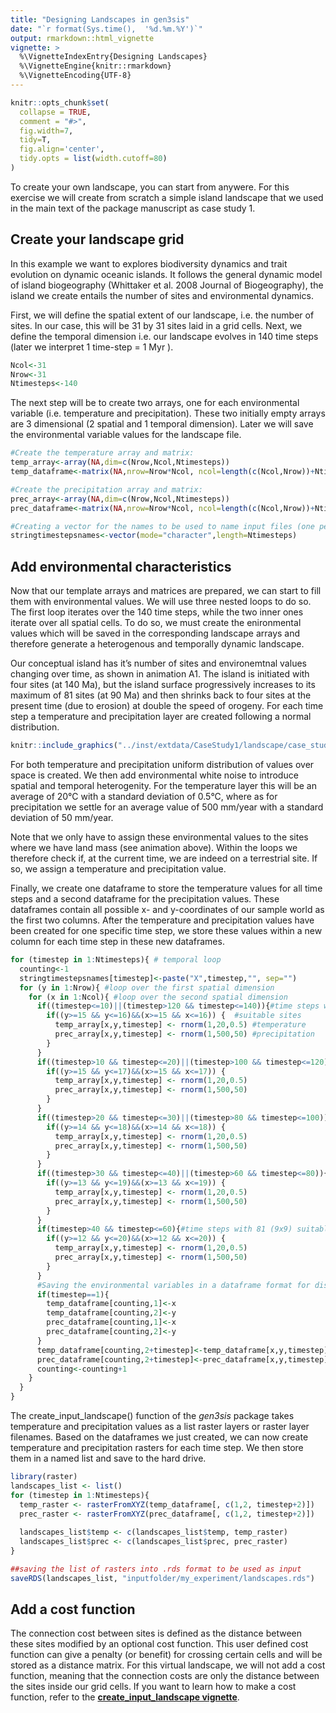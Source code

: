 ---
title: "Designing Landscapes in gen3sis"
date: "`r format(Sys.time(),  '%d.%m.%Y')`"
output: rmarkdown::html_vignette
vignette: >
  %\VignetteIndexEntry{Designing Landscapes}
  %\VignetteEngine{knitr::rmarkdown}
  %\VignetteEncoding{UTF-8}
---

```{r include = FALSE}
knitr::opts_chunk$set(
  collapse = TRUE,
  comment = "#>",
  fig.width=7,
  tidy=T,
  fig.align='center',
  tidy.opts = list(width.cutoff=80)
)
```

To create your own landscape, you can start from anywere. For this exercise we will create from scratch a simple island landscape that we used in the main text of the package manuscript as case study 1.


## Create your landscape grid

In this example we want to explores biodiversity dynamics and trait evolution on dynamic oceanic islands. It follows the general dynamic model of island biogeography (Whittaker et al. 2008 Journal of Biogeography), the island we create entails the number of sites and environmental dynamics.

First, we will define the spatial extent of our landscape, i.e. the number of sites. In our case, this will be 31 by 31 sites laid in a grid cells. Next, we define the temporal dimension i.e. our landscape evolves in 140 time steps (later we interpret 1 time-step = 1 Myr ).

```{r eval=FALSE}
Ncol<-31
Nrow<-31
Ntimesteps<-140
```

The next step will be to create two arrays, one for each environmental variable (i.e. temperature and precipitation). These two initially  empty arrays are 3 dimensional (2 spatial and 1 temporal dimension). Later we will save the environmental variable values for the landscape file.

```{r eval=FALSE}
#Create the temperature array and matrix:
temp_array<-array(NA,dim=c(Nrow,Ncol,Ntimesteps))
temp_dataframe<-matrix(NA,nrow=Nrow*Ncol, ncol=length(c(Ncol,Nrow))+Ntimesteps)

#Create the precipitation array and matrix:
prec_array<-array(NA,dim=c(Nrow,Ncol,Ntimesteps))
prec_dataframe<-matrix(NA,nrow=Nrow*Ncol, ncol=length(c(Ncol,Nrow))+Ntimesteps)

#Creating a vector for the names to be used to name input files (one per time step) 
stringtimestepsnames<-vector(mode="character",length=Ntimesteps)
```



## Add environmental characteristics
Now that our template arrays and matrices are prepared, we can start to fill them with environmental values. We will use three nested loops to do so. The first loop iterates over the 140 time steps, while the two inner ones iterate over all spatial cells. To do so, we must create the enironmental values which will be saved in the corresponding landscape arrays and therefore generate a heterogenous and temporally dynamic landscape.

Our conceptual island has it's number of sites and environemtnal values changing over time, as shown in animation A1. The island is initiated with four sites (at 140 Ma), but the island surface progressively increases to its maximum of 81 sites (at 90 Ma) and then shrinks back to four sites at the present time (due to erosion) at double the speed of orogeny. For each time step a temperature and precipitation layer are created following a normal distribution.



```{r tidy=T, out.width='100%', echo=F, fig.cap='A1: Animation of the conceptual island that we will create as an input landscape for gen3sis.', fig.margin=T}
knitr::include_graphics("../inst/extdata/CaseStudy1/landscape/case_study_landscape.gif")
```


For both temperature and precipitation uniform distribution of values over space is created. We then add environmental white noise to introduce spatial and temporal heterogenity. For the temperature layer this will be an average of 20°C with a standard deviation of 0.5°C, where as for precipitation we settle for an average value of 500 mm/year with a standard deviation of 50 mm/year.

Note that we only have to assign these environmental values to the sites where we have land mass (see animation above). Within the loops we therefore check if, at the current time, we are indeed on a terrestrial site. If so, we assign a temperature and precipitation value. 


Finally, we create one dataframe to store the temperature values for all time steps and a second dataframe for the precipitation values. These dataframes contain all possible x- and y-coordinates of our sample world as the first two columns. After the temperature and precipitation values have been created for one specific time step, we store these values within a new column for each time step in these new dataframes.

<!--
At the end of each time step we will calculate the distance from each habitable site to all others and store the results in form of a matrix. We will then save the distance matrix for each time step on our hard drive. 
-->

```{r eval=FALSE}
for (timestep in 1:Ntimesteps){ # temporal loop
  counting<-1
  stringtimestepsnames[timestep]<-paste("X",timestep,"", sep="")
  for (y in 1:Nrow){ #loop over the first spatial dimension
    for (x in 1:Ncol){ #loop over the second spatial dimension
      if((timestep<=10)||(timestep>120 && timestep<=140)){#time steps with only four (2x2) suitable sites
        if((y>=15 && y<=16)&&(x>=15 && x<=16)) {  #suitable sites
          temp_array[x,y,timestep] <- rnorm(1,20,0.5) #temperature
          prec_array[x,y,timestep] <- rnorm(1,500,50) #precipitation
        }
      }
      if((timestep>10 && timestep<=20)||(timestep>100 && timestep<=120)){#time steps with nine (3x3) suitable sites
        if((y>=15 && y<=17)&&(x>=15 && x<=17)) {
          temp_array[x,y,timestep] <- rnorm(1,20,0.5) 
          prec_array[x,y,timestep] <- rnorm(1,500,50)
        }
      }
      if((timestep>20 && timestep<=30)||(timestep>80 && timestep<=100)){#time steps with 25 (5x5) suitable sites
        if((y>=14 && y<=18)&&(x>=14 && x<=18)) {
          temp_array[x,y,timestep] <- rnorm(1,20,0.5) 
          prec_array[x,y,timestep] <- rnorm(1,500,50) 
        }
      }
      if((timestep>30 && timestep<=40)||(timestep>60 && timestep<=80)){#time steps with 49 (7x7) suitable sites
        if((y>=13 && y<=19)&&(x>=13 && x<=19)) {
          temp_array[x,y,timestep] <- rnorm(1,20,0.5)
          prec_array[x,y,timestep] <- rnorm(1,500,50)
        }
      }
      if(timestep>40 && timestep<=60){#time steps with 81 (9x9) suitable sites
        if((y>=12 && y<=20)&&(x>=12 && x<=20)) {
          temp_array[x,y,timestep] <- rnorm(1,20,0.5)
          prec_array[x,y,timestep] <- rnorm(1,500,50)  
        }
      }
      #Saving the environmental variables in a dataframe format for distance matrices
      if(timestep==1){
        temp_dataframe[counting,1]<-x
        temp_dataframe[counting,2]<-y
        prec_dataframe[counting,1]<-x
        prec_dataframe[counting,2]<-y
      }
      temp_dataframe[counting,2+timestep]<-temp_dataframe[x,y,timestep]
      prec_dataframe[counting,2+timestep]<-prec_dataframe[x,y,timestep]
      counting<-counting+1
    }
  }
}
```


The create_input_landscape() function of the *gen3sis* package takes temperature and precipitation values as a list raster layers or raster layer filenames. Based on the dataframes we just created, we can now create temperature and precipitation rasters for each time step. We then store them in a named list and save to the hard drive.


```{r eval=FALSE}
library(raster)
landscapes_list <- list()
for (timestep in 1:Ntimesteps){ 
  temp_raster <- rasterFromXYZ(temp_dataframe[, c(1,2, timestep+2)])
  prec_raster <- rasterFromXYZ(prec_dataframe[, c(1,2, timestep+2)])
  
  landscapes_list$temp <- c(landscapes_list$temp, temp_raster)
  landscapes_list$prec <- c(landscapes_list$prec, prec_raster)
}

##saving the list of rasters into .rds format to be used as input
saveRDS(landscapes_list, "inputfolder/my_experiment/landscapes.rds")
```


## Add a cost function
The connection cost between sites is defined as the distance between these sites modified by an optional cost function. This user defined cost function can give a penalty (or benefit) for crossing certain cells and will be stored as a distance matrix. For this virtual landscape, we will not add a cost function, meaning that the connection costs are only the distance between the sites inside our grid cells. If you want to learn how to make a cost function, refer to the [**create_input_landscape vignette**](create_input_landscape.html).



<!--
The distance matrix for each time step between either: (i) full distance, containing all habitable cells in the landscape (faster computing speed, larger storage required), or (ii) local distance, containing a list of distance matrices of each cell with its 16 neighbors (slower computing speed, smaller storage required). Local distances matrix are built at each timestep with equal dimension to the full distances during a simulation run.The real geographic coordinate system can be provided which allows for the global spherical distance correction. For real landscapes, the distance unit is in meters (m). In the case of hypothetical landscapes, geographic distance is measured in units of sites. The model uses serialized R files (rds) format for all inputs. The functions for processing the input data in the required format are available in the package. The package offers two options to create distance matrices: one can either compute a (i) full distance matrix at each time step, or compute a (ii) local distance matrix of all cells containing the distances between neighbouring cells. The former option will lead to faster simulations, while the latter uses less storage space. Once the data is processed, the simulation can be started with the function ‘run_simulation’.’ 

-->
